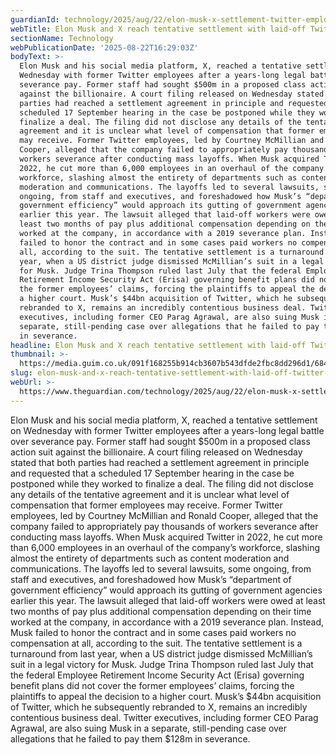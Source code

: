 ```yaml
---
guardianId: technology/2025/aug/22/elon-musk-x-settlement-twitter-employees
webTitle: Elon Musk and X reach tentative settlement with laid-off Twitter staff
sectionName: Technology
webPublicationDate: '2025-08-22T16:29:03Z'
bodyText: >-
  Elon Musk and his social media platform, X, reached a tentative settlement on
  Wednesday with former Twitter employees after a years-long legal battle over
  severance pay. Former staff had sought $500m in a proposed class action suit
  against the billionaire. A court filing released on Wednesday stated that both
  parties had reached a settlement agreement in principle and requested that a
  scheduled 17 September hearing in the case be postponed while they worked to
  finalize a deal. The filing did not disclose any details of the tentative
  agreement and it is unclear what level of compensation that former employees
  may receive. Former Twitter employees, led by Courtney McMillian and Ronald
  Cooper, alleged that the company failed to appropriately pay thousands of
  workers severance after conducting mass layoffs. When Musk acquired Twitter in
  2022, he cut more than 6,000 employees in an overhaul of the company’s
  workforce, slashing almost the entirety of departments such as content
  moderation and communications. The layoffs led to several lawsuits, some
  ongoing, from staff and executives, and foreshadowed how Musk’s “department of
  government efficiency” would approach its gutting of government agencies
  earlier this year. The lawsuit alleged that laid-off workers were owed at
  least two months of pay plus additional compensation depending on their time
  worked at the company, in accordance with a 2019 severance plan. Instead, Musk
  failed to honor the contract and in some cases paid workers no compensation at
  all, according to the suit. The tentative settlement is a turnaround from last
  year, when a US district judge dismissed McMillian’s suit in a legal victory
  for Musk. Judge Trina Thompson ruled last July that the federal Employee
  Retirement Income Security Act (Erisa) governing benefit plans did not cover
  the former employees’ claims, forcing the plaintiffs to appeal the decision to
  a higher court. Musk’s $44bn acquisition of Twitter, which he subsequently
  rebranded to X, remains an incredibly contentious business deal. Twitter
  executives, including former CEO Parag Agrawal, are also suing Musk in a
  separate, still-pending case over allegations that he failed to pay them $128m
  in severance.
headline: Elon Musk and X reach tentative settlement with laid-off Twitter staff
thumbnail: >-
  https://media.guim.co.uk/091f168255b914cb3607b543dfde2fbc8dd296d1/684_0_6835_5468/500.jpg
slug: elon-musk-and-x-reach-tentative-settlement-with-laid-off-twitter-staff
webUrl: >-
  https://www.theguardian.com/technology/2025/aug/22/elon-musk-x-settlement-twitter-employees
---
```

Elon Musk and his social media platform, X, reached a tentative settlement on Wednesday with former Twitter employees after a years-long legal battle over severance pay. Former staff had sought $500m in a proposed class action suit against the billionaire. A court filing released on Wednesday stated that both parties had reached a settlement agreement in principle and requested that a scheduled 17 September hearing in the case be postponed while they worked to finalize a deal. The filing did not disclose any details of the tentative agreement and it is unclear what level of compensation that former employees may receive. Former Twitter employees, led by Courtney McMillian and Ronald Cooper, alleged that the company failed to appropriately pay thousands of workers severance after conducting mass layoffs. When Musk acquired Twitter in 2022, he cut more than 6,000 employees in an overhaul of the company’s workforce, slashing almost the entirety of departments such as content moderation and communications. The layoffs led to several lawsuits, some ongoing, from staff and executives, and foreshadowed how Musk’s “department of government efficiency” would approach its gutting of government agencies earlier this year. The lawsuit alleged that laid-off workers were owed at least two months of pay plus additional compensation depending on their time worked at the company, in accordance with a 2019 severance plan. Instead, Musk failed to honor the contract and in some cases paid workers no compensation at all, according to the suit. The tentative settlement is a turnaround from last year, when a US district judge dismissed McMillian’s suit in a legal victory for Musk. Judge Trina Thompson ruled last July that the federal Employee Retirement Income Security Act (Erisa) governing benefit plans did not cover the former employees’ claims, forcing the plaintiffs to appeal the decision to a higher court. Musk’s $44bn acquisition of Twitter, which he subsequently rebranded to X, remains an incredibly contentious business deal. Twitter executives, including former CEO Parag Agrawal, are also suing Musk in a separate, still-pending case over allegations that he failed to pay them $128m in severance.
